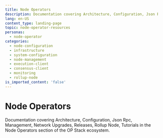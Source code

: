 ```yaml
---
title: Node Operators
description: Documentation covering Architecture, Configuration, Json Rpc, Management, Network Upgrades, Releases, Rollup Node, Tutorials in the Node Operators section of the OP Stack ecosystem.
lang: en-US
content_type: landing-page
topic: node-operator-resources
personas:
  - node-operator
categories:
  - node-configuration
  - infrastructure
  - system-configuration
  - node-management
  - execution-client
  - consensus-client
  - monitoring
  - rollup-node
is_imported_content: 'false'
---
```



# Node Operators

Documentation covering Architecture, Configuration, Json Rpc, Management, Network Upgrades, Releases, Rollup Node, Tutorials in the Node Operators section of the OP Stack ecosystem.

<Cards>
  <Card title="Node architecture" href="/node-operators/reference/architecture/overview" />

  <Card title="Configuration" href="/node-operators/guides/configuration" />

  <Card title="JSON-RPC API" href="/node-operators/reference/rpc" />

  <Card title="Management" href="/node-operators/guides/management" />

  <Card title="Network upgrades" href="/concepts/stack/network-upgrades" />

  <Card title="Node software releases" href="/node-operators/reference/releases" />

  <Card title="How to run a node in the Superchain" href="/node-operators/reference/architecture/rollup-node" />

  <Card title="Tutorials" href="/node-operators/tutorials" />
</Cards>
